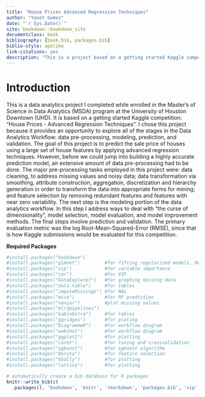 ```yaml
---
title: "House Prices Advanced Regression Techniques"
author: "Yanet Gomez"
date: "`r Sys.Date()`"
site: bookdown::bookdown_site
documentclass: book
bibliography: [book.bib, packages.bib]
biblio-style: apalike
link-citations: yes
description: "This is a project based on a getting started Kaggle competition House Prices - Advanced Regression Techniques." 
---
```


# Introduction

This is a data analytics project I completed while enrolled in the Master's of Science in Data Analytics (MSDA) program at the University of Houston Downtown (UHD). It is based on a getting started Kaggle competition: "House Prices - Advanced Regression Techniques". I chose this project because it provides an opportunity to explore all of the stages in the Data Analytics Workflow: data pre-processing, modeling, prediction, and validation.  The goal of this project is to predict the sale price of houses using a large set of house features by applying advanced regression techniques. However, before we could jump into building a highly accurate prediction model, an extensive amount of data pre-processing had to be done. The major pre-processing tasks employed in this project were: data cleaning, to address missing values and noisy data; data transformation via smoothing, attribute construction, aggregation, discretization and hierarchy generation in order to transform the data into appropriate forms for mining; and feature selection by removing redundant features and features with near zero variability. The next step is the modeling portion of the data analytics workflow. In this step I address ways to deal with "the curse of dimensionality", model selection, model evaluation, and model improvement methods. The final steps involve prediction and validation. The primary evaluation metric was the log Root-Mean-Squared-Error (RMSE), since that is how Kaggle submissions would be evaluated for this competition.

**Required Packages**

```r

#install.packages("bookdown") 
#install.packages("glmnet")         #for fitting regularized models, Repeated cross validation
#install.packages("vip")            #for variable importance
#install.packages("car")            #for VIF
#install.packages("DataExplorer")   #for graphing missing data
#install.packages("data.table")     #for tables
#install.packages("imputeMissings") #for NAs
#install.packages("mice")           #for RF prediction
#install.packages("naniar")         #plot missing values
#install.packages("mlr3pipelines")  
#install.packages("kableExtra")     #for tables
#install.packages("ggridges")       #for ploting
#install.packages("DiagrammeR")     #for workflow diagram
#install.packages("webshot")        #for workflow diagram
#install.packages("ggplot2")        #for plotting
#install.packages("caret")          #for tuning and crossvalidation
#install.packages("xgboost")        #for xgboost algorithm
#install.packages("Boruta")         #for feature selection
#install.packages("GGally")         #for plotting
#install.packages("lattice")        #for plotting


```


```r
# automatically create a bib database for R packages
knitr::write_bib(c(
  .packages(), 'bookdown', 'knitr', 'rmarkdown', 'packages.bib', 'vip', 'car', 'DataExplorer', 'car', 'DataExplorer', 'data.table', 'imputeMissings', 'mice', 'naniar', 'mlr3pipelines',  'ggridges', 'kableExtra', 'xgboost', 'Boruta', 'GGally', 'lattice', 'glmnet', 'webshot','ggplot2', 'caret' ))

```
